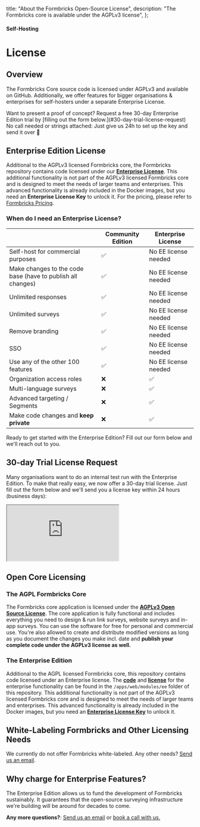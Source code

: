   title: "About the Formbricks Open-Source License",
  description: "The Formbricks core is available under the AGPLv3 license",
};

#### Self-Hosting

# License

## Overview

The Formbricks Core source code is licensed under AGPLv3 and available on GitHub. Additionally, we offer features for bigger organisations & enterprises for self-hosters under a separate Enterprise License.

<Note>
  Want to present a proof of concept? Request a free 30-day Enterprise Edition trial by [filling out the form
  below.](#30-day-trial-license-request) No call needed or strings attached: Just give us 24h to set up the
  key and send it over 🤙
</Note>

## Enterprise Edition License

Additional to the AGPLv3 licensed Formbricks core, the Formbricks repository contains code licensed under our **[Enterprise License](https://github.com/formbricks/formbricks/blob/main/apps/web/modules/ee/LICENSE)**. This additional functionality is not part of the AGPLv3 licensed Formbricks core and is designed to meet the needs of larger teams and enterprises. This advanced functionality is already included in the Docker images, but you need an **Enterprise License Key** to unlock it. For the pricing, please refer to [Formbricks Pricing](https://formbricks.com/pricing).

### When do I need an Enterprise License?

|                                                             | Community Edition | Enterprise License   |
| ----------------------------------------------------------- | ----------------- | -------------------- |
| Self-host for commercial purposes                           | ✅                | No EE license needed |
| Make changes to the code base (have to publish all changes) | ✅                | No EE license needed |
| Unlimited responses                                         | ✅                | No EE license needed |
| Unlimited surveys                                           | ✅                | No EE license needed |
| Remove branding                                             | ✅                | No EE license needed |
| SSO                                                         | ✅                | No EE license needed |
| Use any of the other 100 features                           | ✅                | No EE license needed |
| Organization access roles                                   | ❌                | ✅                   |
| Multi-language surveys                                      | ❌                | ✅                   |
| Advanced targeting / Segments                               | ❌                | ✅                   |
| Make code changes and **keep private**                      | ❌                | ✅                   |

Ready to get started with the Enterprise Edition? Fill out our form below and we'll reach out to you.

## 30-day Trial License Request

Many organisations want to do an internal test run with the Enterprise Edition. To make that really easy, we now offer a 30-day trial license. Just fill out the form below and we'll send you a license key within 24 hours (business days):

<div
  style={{
    position: "relative",
    height: "100vh",
    maxHeight: "100vh",
    overflow: "auto",
    borderRadius: "12px",
  }}>
  <iframe
    src="https://app.formbricks.com/s/clvupq3y205i5yrm3sm9v1xt5"
    style={{ position: "absolute", left: 0, top: 0, width: "100%", height: "100%", border: 0 }}></iframe>
</div>

## Open Core Licensing

### The AGPL Formbricks Core

The Formbricks core application is licensed under the **[AGPLv3 Open Source License](https://github.com/formbricks/formbricks/blob/main/LICENSE)**. The core application is fully functional and includes everything you need to design & run link surveys, website surveys and in-app surveys. You can use the software for free for personal and commercial use. You're also allowed to create and distribute modified versions as long as you document the changes you make incl. date and **publish your complete code under the AGPLv3 license as well.**

### The Enterprise Edition

Additional to the AGPL licensed Formbricks core, this repository contains code licensed under an Enterprise license. The **[code](https://github.com/formbricks/formbricks/tree/main/packages/ee)** and **[license](https://github.com/formbricks/formbricks/blob/main/apps/web/modules/ee/LICENSE)** for the enterprise functionality can be found in the `/apps/web/modules/ee` folder of this repository. This additional functionality is not part of the AGPLv3 licensed Formbricks core and is designed to meet the needs of larger teams and enterprises. This advanced functionality is already included in the Docker images, but you need an **[Enterprise License Key](https://formbricks.com/docs/self-hosting/enterprise)** to unlock it.

## White-Labeling Formbricks and Other Licensing Needs

We currently do not offer Formbricks white-labeled. Any other needs? [Send us an email](mailto:hola@formbricks.com).

## Why charge for Enterprise Features?

The Enterprise Edition allows us to fund the development of Formbricks sustainably. It guarantees that the open-source surveying infrastructure we're building will be around for decades to come.

**Any more questions?**: [Send us an email](mailto:johannes@formbricks.com) or [book a call with us.](https://cal.com/johannes/license)
